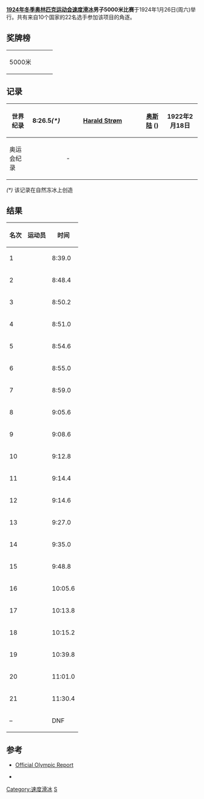 {{Speed skatingAt1924WinterOlympics}}
'''[[1924年冬季奥林匹克运动会速度滑冰比赛|1924年冬季奥林匹克运动会速度滑冰]]男子5000米比赛'''于1924年1月26日(周六)举行。共有来自10个国家的22名选手参加该项目的角逐。
==奖牌榜==
{| {{MedalistTable|type=项目}} 
|-
| 5000米
| {{flagIOCmedalist|[[克拉斯·通贝里|克拉斯·通贝里]]|FIN|1924年冬季}}
| {{flagIOCmedalist|[[尤利乌斯·斯库特纳布|尤利乌斯·斯库特纳布]]|FIN|1924年冬季}}
| {{flagIOCmedalist|[[罗阿尔·拉森|罗阿尔·拉森]]|NOR|1924年冬季}}
|}

==记录==

{| class="wikitable" style="font-size:95%;" 
|- 
! 世界纪录
| 8:26.5''(*)''
|style="width:12em"| {{flagicon|NOR}} [[Harald_Strøm|Harald Strøm]]
| [[奥斯陆|奥斯陆]] ({{NOR}})
| 1922年2月18日
|-
! 奥运会纪录
| 
| -
| 
| 
|}

''(*)'' 该记录在自然冻冰上创造

==结果==
{| class="wikitable" style="text-align:center"
!名次!!运动员!!时间
|-
|bgcolor=gold| 1 ||align=left| {{flagIOCathlete|[[克拉斯·通贝里|克拉斯·通贝里]]|FIN|1924年冬季}} || 8:39.0
|-
|bgcolor=silver| 2 ||align=left| {{flagIOCathlete|[[尤利乌斯·斯库特纳布|尤利乌斯·斯库特纳布]]|FIN|1924年冬季}} || 8:48.4
|-
|bgcolor=cc9966| 3 ||align=left| {{flagIOCathlete|[[罗阿尔·拉森|罗阿尔·拉森]]|NOR|1924年冬季}} || 8:50.2
|-
| 4 ||align=left| {{flagIOCathlete|[[西居尔·莫恩|西居尔·莫恩]]|NOR|1924年冬季}} || 8:51.0
|-
| 5 ||align=left| {{flagIOCathlete|[[Harald_Strøm|Harald Strøm]]|NOR|1924年冬季}} || 8:54.6
|-
| 6 ||align=left| {{flagIOCathlete|[[Valentine_Bialas|Valentine Bialas]]|USA|1924年冬季}} || 8:55.0
|-
| 7 ||align=left| {{flagIOCathlete|[[弗里乔夫·保尔森|弗里乔夫·保尔森]]|NOR|1924年冬季}} || 8:59.0
|-
| 8 ||align=left| {{flagIOCathlete|[[理查德·多诺万_(速度滑冰)|理查德·多诺万]]|USA|1924年冬季}} || 9:05.6
|-
| 9 ||align=left| {{flagIOCathlete|[[Léonhard_Quaglia|Léonhard Quaglia]]|FRA|1924年冬季}} || 9:08.6
|-
| 10 ||align=left| {{flagIOCathlete|[[阿赛尔·瓦勒纽斯|阿赛尔·瓦勒纽斯]]|FIN|1924年冬季}} || 9:12.8
|-
| 11 ||align=left| {{flagIOCathlete|[[艾伯茨·伦巴|艾伯茨·伦巴]]|LAT|1924年冬季}} || 9:14.4
|-
| 12 ||align=left| {{flagIOCathlete|[[埃里克·布洛姆格伦|埃里克·布洛姆格伦]]|SWE|1924年冬季}} || 9:14.6
|-
| 13 ||align=left| {{flagIOCathlete|[[查尔斯·朱特劳|查尔斯·朱特劳]]|USA|1924年冬季}} || 9:27.0
|-
| 14 ||align=left| {{flagIOCathlete|[[Bill_Steinmetz|Bill Steinmetz]]|USA|1924年冬季}} || 9:35.0
|-
| 15 ||align=left| {{flagIOCathlete|[[阿克塞尔·布罗姆奎斯特|阿克塞尔·布罗姆奎斯特]]|SWE|1924年冬季}} || 9:48.8
|-
| 16 ||align=left| {{flagIOCathlete|[[Leon_Jucewicz|Leon Jucewicz]]|POL|1924年冬季}} || 10:05.6
|-
| 17 ||align=left| {{flagIOCathlete|[[Gaston_Van_Hazebroeck|Gaston Van Hazebroeck]]|BEL|1924年冬季}} || 10:13.8
|-
| 18 ||align=left| {{flagIOCathlete|[[André_Gegout|André Gegout]]|FRA|1924年冬季}} || 10:15.2
|-
| 19 ||align=left| {{flagIOCathlete|[[乔治·德·维尔德|乔治·德·维尔德]]|FRA|1924年冬季}} || 10:39.8
|-
| 20 ||align=left| {{flagIOCathlete|[[阿尔伯特·特比特|阿尔伯特·特比特]]|GBR|1924年冬季}} || 11:01.0
|-
| 21 ||align=left| {{flagIOCathlete|[[马塞尔·莫恩斯|马塞尔·莫恩斯]]|BEL|1924年冬季}} || 11:30.4
|-
| – ||align=left| {{flagIOCathlete|[[查尔斯·戈尔曼_(速度滑冰)|查尔斯·戈尔曼]]|CAN|1924年冬季}} || DNF
|}

==参考==
*[https://web.archive.org/web/20080410085129/http://www.la84foundation.org/6oic/OfficialReports/1924/1924.pdf Official Olympic Report]
* {{cite web | last = Wudarski | first = Pawel | year = 1999 | url = http://olympic.w.interia.pl/ | title = Wyniki Igrzysk Olimpijskich | accessdate = 18 May 2008 | archive-date = 2007-06-19 | archive-url = https://web.archive.org/web/20070619232111/http://www.skateresults.com/skater/show/1177 | dead-url = no }} {{Pl icon}}

{{Footer Olympic Champions 5000m Speed Skating Men}}

{{DEFAULTSORT:Speed Skating At The 1924 Winter Olympics - Men's 5000 Metres}}
[[Category:速度滑冰|Category:速度滑冰]]
[[Category:1924年冬季奥林匹克运动会赛事|S]]